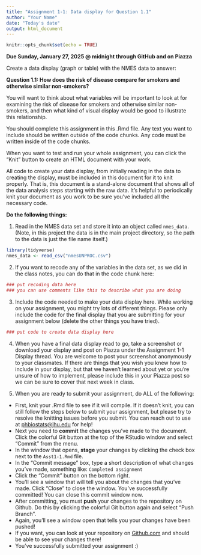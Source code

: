 ```yaml
---
title: "Assignment 1-1: Data display for Question 1.1"
author: "Your Name"
date: "Today's date"
output: html_document
---
```


```r
knitr::opts_chunk$set(echo = TRUE)
```

**Due Sunday, January 27, 2025 \@ midnight through GitHub and on Piazza**

Create a data display (graph or table) with the NMES data to answer:

**Question 1.1: How does the risk of disease compare for smokers and otherwise similar non-smokers?**

You will want to think about what variables will be important to look at for examining the risk of disease for smokers and otherwise similar non-smokers, and then what kind of visual display would be good to illustrate this relationship.

You should complete this assignment in this .Rmd file. Any text you want to include should be written outside of the code chunks. Any code must be written inside of the code chunks.

When you want to test and run your whole assignment, you can click the "Knit" button to create an HTML document with your work.

All code to create your data display, from initially reading in the data to creating the display, must be included in this document for it to knit properly. That is, this document is a stand-alone document that shows all of the data analysis steps starting with the raw data. It's helpful to periodically knit your document as you work to be sure you've included all the necessary code.

**Do the following things:**

1.  Read in the NMES data set and store it into an object called `nmes_data`. (Note, in this project the data is in the main project directory, so the path to the data is just the file name itself.)

```r
library(tidyverse)
nmes_data <- read_csv("nmesUNPROC.csv")
```

2.  If you want to recode any of the variables in the data set, as we did in the class notes, you can do that in the code chunk here:

```r
### put recoding data here
### you can use comments like this to describe what you are doing

```

3.  Include the code needed to make your data display here. While working on your assignment, you might try lots of different things. Please only include the code for the final display that you are submitting for your assignment below (delete the other things you have tried).

```r
### put code to create data display here

```

4.  When you have a final data display read to go, take a screenshot or download your display and post on Piazza under the Assignment 1-1 Display thread. You are welcome to post your screenshot anonymously to your classmates. If there are things that you wish you knew how to include in your display, but that we haven't learned about yet or you're unsure of how to implement, please include this in your Piazza post so we can be sure to cover that next week in class.

5.  When you are ready to submit your assignment, do ALL of the following:

-   First, knit your .Rmd file to see if it will compile. If it doesn't knit, you can still follow the steps below to submit your assignment, but please try to resolve the knitting issues before you submit. You can reach out to use at [phbiostats\@jhu.edu](mailto:phbiostats@jhu.edu){.email} for help!
-   Next you need to **commit** the changes you've made to the document. Click the colorful Git button at the top of the RStudio window and select "Commit" from the menu.
-   In the window that opens, **stage** your changes by clicking the check box next to the `Asst1-1.Rmd` file.
-   In the "Commit message" box, type a short description of what changes you've made, something like: `Completed assignment`
-   Click the "Commit" button on the bottom right.
-   You'll see a window that will tell you about the changes that you've made. Click "Close" to close the window. You've successfully committed! You can close this commit window now.
-   After committing, you must **push** your changes to the repository on Github. Do this by clicking the colorful Git button again and select "Push Branch".\
-   Again, you'll see a window open that tells you your changes have been pushed!
-   If you want, you can look at your repository on [Github.com](https://github.com/) and should be able to see your changes there!\
-   You've successfully submitted your assignment :)
